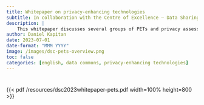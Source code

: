 ```yaml
---
title: Whitepaper on privacy-enhancing technologies
subtitle: In collaboration with the Centre of Excellence – Data Sharing and Cloud
description: |
    This whitepaper discusses several groups of PETs and privacy assessment measures, covering their implementation and value potential in respective use cases.
author: Daniel Kapitan
date: 2023-07-01
date-format: "MMM YYYY"
image: /images/dsc-pets-overview.png
toc: false
categories: [english, data commons, privacy-enhancing technologies]
---
```


#

{{< pdf /resources/dsc2023whitepaper-pets.pdf width=100% height=800 >}}


